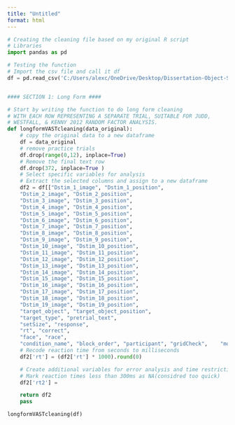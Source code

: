 ```yaml
---
title: "Untitled"
format: html
---
```



```python
# Creating the cleaning file based on my original R script 
# Libraries 
import pandas as pd

# Testing the function
# Import the csv file and call it df
df = pd.read_csv('C:/Users/alexc/OneDrive/Desktop/Dissertation-Object-Search/Study 1/data/10322_VAST1_2023-11-01_14h13.15.208.csv')


#### SECTION 1: Long Form ####

# Start by writing the function to do long form cleaning 
# WITH EACH ROW REPRESENTING A SEPARATE TRIAL, SUITABLE FOR JUDD,
# WESTFALL, & KENNY 2012 RANDOM FACTOR ANALYSIS.
def longformVASTcleaning(data_original):
    # copy the original data to a new dataframe
    df = data_original
    # remove practice trials 
    df.drop(range(0,12), inplace=True)
    # Remove the final text row
    df.drop(372, inplace=True )
    # Select specific variables for analysis
    # Extract the selected columns and assign to a new dataframe
    df2 = df[["Dstim_1_image", "Dstim_1_position",
    "Dstim_2_image", "Dstim_2_position",
    "Dstim_3_image", "Dstim_3_position",
    "Dstim_4_image", "Dstim_4_position",
    "Dstim_5_image", "Dstim_5_position",
    "Dstim_6_image", "Dstim_6_position",
    "Dstim_7_image", "Dstim_7_position",
    "Dstim_8_image", "Dstim_8_position",
    "Dstim_9_image", "Dstim_9_position",
    "Dstim_10_image", "Dstim_10_position",
    "Dstim_11_image", "Dstim_11_position",
    "Dstim_12_image", "Dstim_12_position",
    "Dstim_13_image", "Dstim_13_position",
    "Dstim_14_image", "Dstim_14_position",
    "Dstim_15_image", "Dstim_15_position",
    "Dstim_16_image", "Dstim_16_position",
    "Dstim_17_image", "Dstim_17_position",
    "Dstim_18_image", "Dstim_18_position",
    "Dstim_19_image", "Dstim_19_position",
    "target_object", "target_object_position",
    "target_type", "pretrial_text",
    "setSize", "response",
    "rt", "correct",
    "face", "race",
    "condition_name", "block_order", "participant", "gridCheck",	"mouseRT",	"mouseCorr",	"Tnum_position",	"Dnum_position",	"Dnum2_position","Dnum3_position"]]
    # Recode reaction time from seconds to milliseconds
    df2['rt'] = (df2['rt'] * 1000).round(0)

    # Create additional variables for error analysis and time restrictions
    # Mark reaction times less than 300ms as NA(considred too quick)
    df2['rt2'] = 

    return df2
    pass 

longformVASTcleaning(df)
```